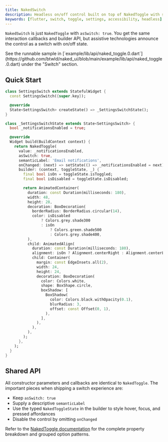 ```yaml
---
title: NakedSwitch
description: Headless on/off control built on top of NakedToggle with switch semantics for accessibility
keywords: [flutter, switch, toggle, settings, accessibility, headless]
---
```


`NakedSwitch` is just `NakedToggle` with `asSwitch: true`. You get the same interaction callbacks and builder API, but assistive technologies announce the control as a switch with on/off state.

<Info>
  See the runnable sample in [`example/lib/api/naked_toggle.0.dart`](https://github.com/btwld/naked_ui/blob/main/example/lib/api/naked_toggle.0.dart) under the "Switch" section.
</Info>

## Quick Start

```dart
class SettingsSwitch extends StatefulWidget {
  const SettingsSwitch({super.key});

  @override
  State<SettingsSwitch> createState() => _SettingsSwitchState();
}

class _SettingsSwitchState extends State<SettingsSwitch> {
  bool _notificationsEnabled = true;

  @override
  Widget build(BuildContext context) {
    return NakedToggle(
      value: _notificationsEnabled,
      asSwitch: true,
      semanticLabel: 'Email notifications',
      onChanged: (next) => setState(() => _notificationsEnabled = next),
      builder: (context, toggleState, _) {
        final bool isOn = toggleState.isToggled;
        final bool isDisabled = toggleState.isDisabled;

        return AnimatedContainer(
          duration: const Duration(milliseconds: 180),
          width: 48,
          height: 28,
          decoration: BoxDecoration(
            borderRadius: BorderRadius.circular(14),
            color: isDisabled
                ? Colors.grey.shade300
                : isOn
                    ? Colors.green.shade500
                    : Colors.grey.shade400,
          ),
          child: AnimatedAlign(
            duration: const Duration(milliseconds: 180),
            alignment: isOn ? Alignment.centerRight : Alignment.centerLeft,
            child: Container(
              margin: const EdgeInsets.all(2),
              width: 24,
              height: 24,
              decoration: BoxDecoration(
                color: Colors.white,
                shape: BoxShape.circle,
                boxShadow: [
                  BoxShadow(
                    color: Colors.black.withOpacity(0.1),
                    blurRadius: 3,
                    offset: const Offset(0, 1),
                  ),
                ],
              ),
            ),
          ),
        );
      },
    );
  }
}
```

## Shared API

All constructor parameters and callbacks are identical to `NakedToggle`. The important pieces when shipping a switch experience are:

- Keep `asSwitch: true`
- Supply a descriptive `semanticLabel`
- Use the typed `NakedToggleState` in the builder to style hover, focus, and pressed affordances
- Disable the control by omitting `onChanged`

Refer to the [NakedToggle documentation](./toggle) for the complete property breakdown and grouped option patterns.
